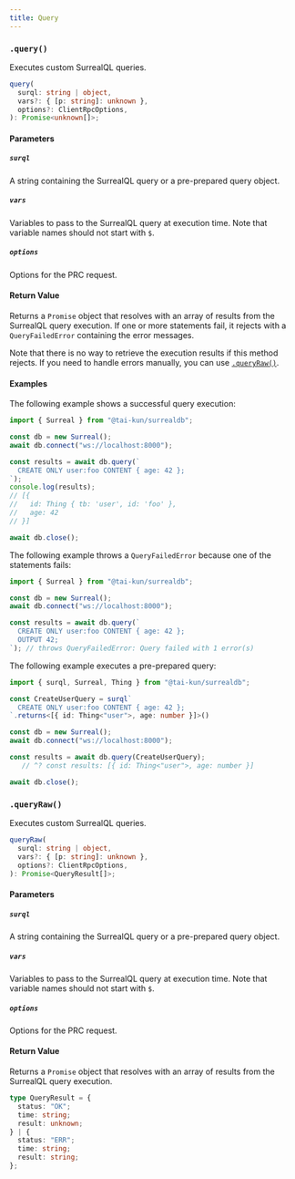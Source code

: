```yaml
---
title: Query
---
```



### `.query()` <Badge variant="instance" /><Badge variant="method" />

Executes custom SurrealQL queries.

```ts
query(
  surql: string | object,
  vars?: { [p: string]: unknown },
  options?: ClientRpcOptions,
): Promise<unknown[]>;
```

#### Parameters

##### `surql`

A string containing the SurrealQL query or a pre-prepared query object.

##### `vars`

Variables to pass to the SurrealQL query at execution time. Note that variable names should not start with `$`.

##### `options`

Options for the PRC request.

#### Return Value

Returns a `Promise` object that resolves with an array of results from the SurrealQL query execution. If one or more statements fail, it rejects with a `QueryFailedError` containing the error messages.

Note that there is no way to retrieve the execution results if this method rejects. If you need to handle errors manually, you can use [`.queryRaw()`](#queryraw).

#### Examples

The following example shows a successful query execution:

```ts
import { Surreal } from "@tai-kun/surrealdb";

const db = new Surreal();
await db.connect("ws://localhost:8000");

const results = await db.query(`
  CREATE ONLY user:foo CONTENT { age: 42 };
`);
console.log(results);
// [{
//   id: Thing { tb: 'user', id: 'foo' },
//   age: 42
// }]

await db.close();
```

The following example throws a `QueryFailedError` because one of the statements fails:

```ts
import { Surreal } from "@tai-kun/surrealdb";

const db = new Surreal();
await db.connect("ws://localhost:8000");

const results = await db.query(`
  CREATE ONLY user:foo CONTENT { age: 42 };
  OUTPUT 42;
`); // throws QueryFailedError: Query failed with 1 error(s)
```

The following example executes a pre-prepared query:

```ts
import { surql, Surreal, Thing } from "@tai-kun/surrealdb";

const CreateUserQuery = surql`
  CREATE ONLY user:foo CONTENT { age: 42 };
`.returns<[{ id: Thing<"user">, age: number }]>()

const db = new Surreal();
await db.connect("ws://localhost:8000");

const results = await db.query(CreateUserQuery);
   // ^? const results: [{ id: Thing<"user">, age: number }]

await db.close();
```

### `.queryRaw()` <Badge variant="instance" /><Badge variant="method" />

Executes custom SurrealQL queries.

```ts
queryRaw(
  surql: string | object,
  vars?: { [p: string]: unknown },
  options?: ClientRpcOptions,
): Promise<QueryResult[]>;
```

#### Parameters

##### `surql`

A string containing the SurrealQL query or a pre-prepared query object.

##### `vars`

Variables to pass to the SurrealQL query at execution time. Note that variable names should not start with `$`.

##### `options`

Options for the PRC request.

#### Return Value

Returns a `Promise` object that resolves with an array of results from the SurrealQL query execution.

```ts
type QueryResult = {
  status: "OK";
  time: string;
  result: unknown;
} | {
  status: "ERR";
  time: string;
  result: string;
};
```

